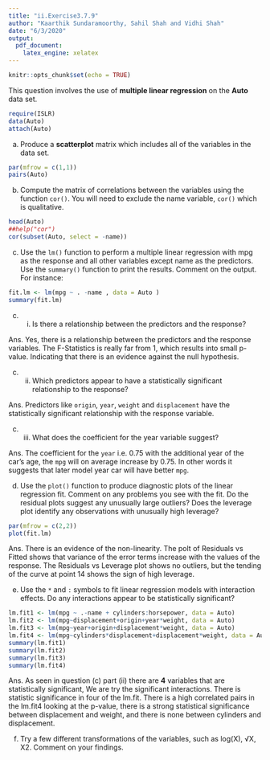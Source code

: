 ```yaml
---
title: "ii.Exercise3.7.9"
author: "Kaarthik Sundaramoorthy, Sahil Shah and Vidhi Shah"
date: "6/3/2020"
output: 
  pdf_document:
    latex_engine: xelatex
---
```


```r
knitr::opts_chunk$set(echo = TRUE)
```

This question involves the use of **multiple linear regression** on the
**Auto** data set.

```r
require(ISLR)
data(Auto)
attach(Auto)
```

(a) Produce a **scatterplot** matrix which includes all of the variables
in the data set.

```r
par(mfrow = c(1,1))
pairs(Auto)
```

(b) Compute the matrix of correlations between the variables using
the function `cor()`. You will need to exclude the name variable,
`cor()` which is qualitative.

```r
head(Auto)
##help("cor")
cor(subset(Auto, select = -name))
```

(c) Use the `lm()` function to perform a multiple linear regression
with mpg as the response and all other variables except name as
the predictors. Use the `summary()` function to print the results.
Comment on the output. For instance:

```r
fit.lm <- lm(mpg ~ . -name , data = Auto )
summary(fit.lm)
```

(c) i. Is there a relationship between the predictors and the response?

Ans. Yes, there is a relationship between the predictors and the response variables. The F-Statistics is really far from 1, which results into small p-value. Indicating that there is an evidence against the null hypothesis.

(c) ii. Which predictors appear to have a statistically significant
relationship to the response?

Ans. Predictors like `origin`, `year`, `weight` and `displacement` have the statistically significant relationship with the response variable.

(c) iii. What does the coefficient for the year variable suggest?

Ans. The coefficient for the `year` i.e. 0.75 with the additional year of the car's age, the `mpg` will on average increase by 0.75. In other words it suggests that later model year car will have better `mpg`.

(d) Use the `plot()` function to produce diagnostic plots of the linear
regression fit. Comment on any problems you see with the fit.
Do the residual plots suggest any unusually large outliers? Does
the leverage plot identify any observations with unusually high
leverage?

```r
par(mfrow = c(2,2))
plot(fit.lm)
```

Ans. There is an evidence of the non-linearity. The polt of Residuals vs Fitted shows that variance of the error terms increase with the values of the response. The Residuals vs Leverage plot shows no outliers, but the tending of the curve at point 14 shows the sign of high leverage.

(e) Use the `*` and `:` symbols to fit linear regression models with
interaction effects. Do any interactions appear to be statistically
significant?

```r
lm.fit1 <- lm(mpg ~ .-name + cylinders:horsepower, data = Auto)
lm.fit2 <- lm(mpg~displacement+origin+year*weight, data = Auto)
lm.fit3 <- lm(mpg~year+origin+displacement*weight, data = Auto)
lm.fit4 <- lm(mpg~cylinders*displacement+displacement*weight, data = Auto)
summary(lm.fit1)
summary(lm.fit2)
summary(lm.fit3)
summary(lm.fit4)
```

Ans. As seen in question (c) part (ii) there are **4** variables that are statistically significant, We are try the significant interactions. There is statistic significance in four of the lm.fit. There is a high correlated pairs in the lm.fit4 looking at the p-value, there is a strong statistical significance between displacement and weight, and there is none between cylinders and displacement.

(f) Try a few different transformations of the variables, such as
log(X), √X, X2. Comment on your findings.

```r

```
